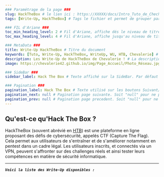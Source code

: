 ---
### Paramétrage de la page ###
slug: HackTheBox # le lien ici : https://XXXXX/docs/Intro_Tuto_de_Cheche
tags: [Write-Up, HackTheBox] # Tags le fichier et permet de grouper par mots clef

### FIL d'Ariane ###
toc_min_heading_level: 2 # Fil d'Ariane, affiche dés le niveau de titre 2. Par Défaut : 2
toc_max_heading_level: 4 # Fil d'Ariane, affiche jusqu'au niveau de titre 4. Par défaut : 3

### MetaData ###
title: Write-Up HackTheBox # Titre du document
keywords: [Tuto, Write-Up, HackTheBox, WriteUp, WU, HTB, Chevalerie] # Mots Clef
description: Les Write-Up de HackTheBox de Chevalerie ! # La description du document
image: https://chevalerie42.github.io/img/Page_Accueil/Photo_Réseau.jpg # Image utilisé par les liens vers cette page. A 1ere vue il faut privilégier les liens externe

### SideBar ###
sidebar_label: Hack The Box # Texte affiché sur la SideBar. Par défaut ce sera le "title"

### Pagination ###
pagination_label: Hack The Box # Texte utilisé sur les boutons Suivant/Précédent. Par defaut "Title"
pagination_next: null # Pagination page suivante. Soit "null" pour ne pas en ajotuer. Soit dossier/fichier (Réseau/Intro_Reseau)
pagination_prev: null # Pagination page precedent. Soit "null" pour ne pas en ajotuer. Soit dossier/fichier (Réseau/Intro_Reseau)
---
## Qu'est-ce qu'Hack The Box ?
HackTheBox (souvent abrévié en [HTB](https://www.hackthebox.com/login)) est une plateforme en ligne proposant des défis de cybersécurité, appelés CTF (Capture The Flag). Cela permet aux utilisateurs de s'entraîner et de s'améliorer notamment en pentest dans un cadre légal. Les utilisateurs inscrits, et connectés via un VPN, peuvent s'affronter sur des challenges réels et ainsi tester leurs compétences en matière de sécurité informatique.

---

**_`Voici la liste des Write-Up disponibles :`_**


<DocCardList />
